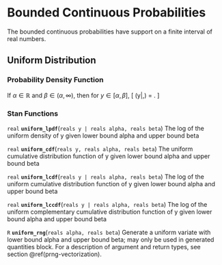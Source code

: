 # Bounded Continuous Probabilities

The bounded continuous probabilities have support on a finite interval
of real numbers.

## Uniform Distribution

### Probability Density Function

If $\alpha \in \mathbb{R}$ and $\beta \in (\alpha,\infty)$, then for
$y \in [\alpha,\beta]$, \[ \text{Uniform}(y|\alpha,\beta) =
\frac{1}{\beta - \alpha} . \]

### Stan Functions

<!-- uniform -->
<!-- real; uniform_lpdf; (reals y | reals alpha, reals beta); -->

`real` **`uniform_lpdf`**(`reals y | reals alpha, reals beta`)
The log of the uniform density of y given lower bound alpha and upper
bound beta

<!-- real; uniform_cdf; (reals y, reals alpha, reals beta); -->

`real` **`uniform_cdf`**(`reals y, reals alpha, reals beta`)
The uniform cumulative distribution function of y given lower bound
alpha and upper bound beta

<!-- real; uniform_lcdf; (reals y | reals alpha, reals beta); -->

`real` **`uniform_lcdf`**(`reals y | reals alpha, reals beta`)
The log of the uniform cumulative distribution function of y given
lower bound alpha and upper bound beta

<!-- real; uniform_lccdf; (reals y | reals alpha, reals beta); -->

`real` **`uniform_lccdf`**(`reals y | reals alpha, reals beta`)
The log of the uniform complementary cumulative distribution function
of y given lower bound alpha and upper bound beta

<!-- uniform -->
<!-- R; uniform_rng; (reals alpha, reals beta); -->

`R` **`uniform_rng`**(`reals alpha, reals beta`)
Generate a uniform variate with lower bound alpha and upper bound
beta; may only be used in generated quantities block. For a
description of argument and return types, see section
\@ref(prng-vectorization).


